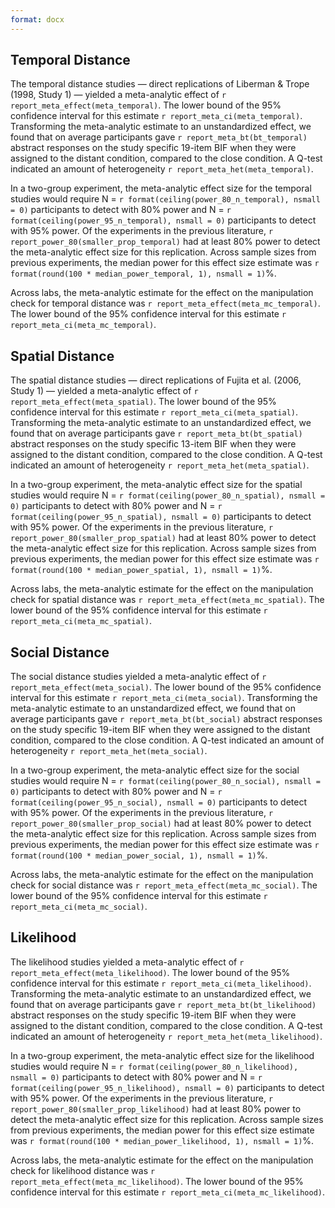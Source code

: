 ```yaml
---
format: docx
---
```


## Temporal Distance

The temporal distance studies — direct replications of Liberman & Trope (1998,
Study 1) — yielded a meta-analytic effect of 
`r report_meta_effect(meta_temporal)`. The lower bound of the 95% confidence
interval for this estimate `r report_meta_ci(meta_temporal)`. Transforming the
meta-analytic estimate to an unstandardized effect, we found that on average
participants gave `r report_meta_bt(bt_temporal)` abstract responses on the
study specific 19-item BIF when they were assigned to the distant condition,
compared to the close condition. A Q-test indicated an amount of heterogeneity
`r report_meta_het(meta_temporal)`.

In a two-group experiment, the meta-analytic effect size for the temporal
studies would require N = `r format(ceiling(power_80_n_temporal), nsmall = 0)` participants to
detect with 80% power and N = `r format(ceiling(power_95_n_temporal), nsmall = 0)` participants to
detect with 95% power. Of the experiments in the previous literature, `r report_power_80(smaller_prop_temporal)` had at least 80% power to detect the meta-analytic effect size for this replication. Across sample sizes from
previous experiments, the median power for this effect size estimate was `r format(round(100 * median_power_temporal, 1), nsmall = 1)`%.

Across labs, the meta-analytic estimate for the effect on the manipulation check
for temporal distance was `r report_meta_effect(meta_mc_temporal)`. The lower
bound of the 95% confidence interval for this estimate `r report_meta_ci(meta_mc_temporal)`.

## Spatial Distance

The spatial distance studies — direct replications of Fujita et al. (2006, Study
1) — yielded a meta-analytic effect of `r report_meta_effect(meta_spatial)`. The
lower bound of the 95% confidence interval for this estimate `r report_meta_ci(meta_spatial)`. Transforming the meta-analytic estimate to an unstandardized effect, we found that on average participants gave `r report_meta_bt(bt_spatial)` abstract responses on the study specific 13-item BIF when they were assigned to the distant condition, compared to the close
condition. A Q-test indicated an amount of heterogeneity `r report_meta_het(meta_spatial)`.

In a two-group experiment, the meta-analytic effect size for the spatial
studies would require N = `r format(ceiling(power_80_n_spatial), nsmall = 0)` participants to
detect with 80% power and N = `r format(ceiling(power_95_n_spatial), nsmall = 0)` participants to
detect with 95% power. Of the experiments in the previous literature, `r report_power_80(smaller_prop_spatial)` had at least 80% power to detect the meta-analytic effect size for this replication. Across sample sizes from
previous experiments, the median power for this effect size estimate was `r format(round(100 * median_power_spatial, 1), nsmall = 1)`%.

Across labs, the meta-analytic estimate for the effect on the manipulation check
for spatial distance was `r report_meta_effect(meta_mc_spatial)`. The lower
bound of the 95% confidence interval for this estimate `r report_meta_ci(meta_mc_spatial)`.

## Social Distance

The social distance studies yielded a meta-analytic effect of 
`r report_meta_effect(meta_social)`. The lower bound of the 95% confidence
interval for this estimate `r report_meta_ci(meta_social)`. Transforming the
meta-analytic estimate to an unstandardized effect, we found that on average
participants gave `r report_meta_bt(bt_social)` abstract responses on the
study specific 19-item BIF when they were assigned to the distant condition,
compared to the close condition. A Q-test indicated an amount of heterogeneity
`r report_meta_het(meta_social)`.

In a two-group experiment, the meta-analytic effect size for the social
studies would require N = `r format(ceiling(power_80_n_social), nsmall = 0)` participants to
detect with 80% power and N = `r format(ceiling(power_95_n_social), nsmall = 0)` participants to
detect with 95% power. Of the experiments in the previous literature, `r report_power_80(smaller_prop_social)` had at least 80% power to detect the meta-analytic effect size for this replication. Across sample sizes from
previous experiments, the median power for this effect size estimate was `r format(round(100 * median_power_social, 1), nsmall = 1)`%.

Across labs, the meta-analytic estimate for the effect on the manipulation check
for social distance was `r report_meta_effect(meta_mc_social)`. The lower
bound of the 95% confidence interval for this estimate `r report_meta_ci(meta_mc_social)`.

## Likelihood

The likelihood studies yielded a meta-analytic effect of 
`r report_meta_effect(meta_likelihood)`. The lower bound of the 95% confidence
interval for this estimate `r report_meta_ci(meta_likelihood)`. Transforming the
meta-analytic estimate to an unstandardized effect, we found that on average
participants gave `r report_meta_bt(bt_likelihood)` abstract responses on the
study specific 19-item BIF when they were assigned to the distant condition,
compared to the close condition. A Q-test indicated an amount of heterogeneity
`r report_meta_het(meta_likelihood)`.

In a two-group experiment, the meta-analytic effect size for the likelihood
studies would require N = `r format(ceiling(power_80_n_likelihood), nsmall = 0)` participants to
detect with 80% power and N = `r format(ceiling(power_95_n_likelihood), nsmall = 0)` participants to
detect with 95% power. Of the experiments in the previous literature, `r report_power_80(smaller_prop_likelihood)` had at least 80% power to detect the meta-analytic effect size for this replication. Across sample sizes from
previous experiments, the median power for this effect size estimate was `r format(round(100 * median_power_likelihood, 1), nsmall = 1)`%.

Across labs, the meta-analytic estimate for the effect on the manipulation check
for likelihood distance was `r report_meta_effect(meta_mc_likelihood)`. The lower
bound of the 95% confidence interval for this estimate `r report_meta_ci(meta_mc_likelihood)`.

